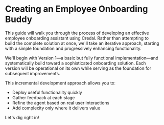 # Creating an Employee Onboarding Buddy

This guide will walk you through the process of developing an effective employee onboarding assistant using Credal. Rather than attempting to build the complete solution at once, we'll take an iterative approach, starting with a simple foundation and progressively enhancing functionality.

We'll begin with Version 1—a basic but fully functional implementation—and systematically build toward a sophisticated onboarding solution. Each version will be operational on its own while serving as the foundation for subsequent improvements.

This incremental development approach allows you to:
- Deploy useful functionality quickly
- Gather feedback at each stage
- Refine the agent based on real user interactions
- Add complexity only where it delivers value

Let's dig right in!
